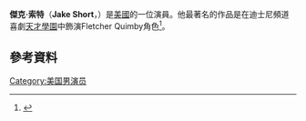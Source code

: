 {{Infobox person
|name         = Jake Short
|image        = Jake Short (cropped).jpg
|caption      = Short at the premiere of ''Ant-Man'', July 2015
|birthname    = 
|birth_date   = {{birth date and age|mf=yes|1997|5|30}}
|birth_place  = [[美國|美國]][[印第安納州|印第安納州]][[印第安納波利斯|印第安納波利斯]]<ref name="wxin">{{Cite web |url=http://video.fox59.com/Indy-Native-Jake-Short-talks-about-life-on-TV-26103841 |title=Indy Native Jake Short Talks About Life on TV |publisher=[[WXIN|WXIN]] |deadurl=yes |archiveurl=https://web.archive.org/web/20141027073250/http://video.fox59.com/Indy-Native-Jake-Short-talks-about-life-on-TV-26103841 |archivedate=2014年10月27日 |accessdate=2016年5月6日 }}</ref>
|occupation   = 演員
|years_active = 2007–現在
|known for    = 
|website      = [http://thejakeshort.com/ Site web]
}}
'''傑克·索特'''（'''Jake Short'''，{{bd|1997年|5月30日}}）是[[美國|美國]]的一位演員。他最著名的作品是在迪士尼頻道喜劇[[天才學園|天才學園]]中飾演Fletcher Quimby角色<ref>{{Cite journal|url = http://variety.com/2011/tv/reviews/a-n-t-farm-1117945461/|title = Review: ‘A.N.T. Farm’|last = Fries|first = Laura|date = June 16, 2011|journal = [[Variety_(magazine)|Variety]]|doi = |pmid = |access-date = September 12, 2015|archive-date = 2018-12-11|archive-url = https://web.archive.org/web/20181211120203/https://variety.com/2011/tv/reviews/a-n-t-farm-1117945461/|dead-url = no}}</ref>。
==參考資料==
{{reflist}}
[[Category:美国男演员|Category:美国男演员]]